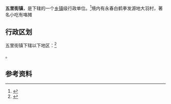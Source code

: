 {{中国乡级行政区|35/05/25/101/000}}

'''五里街镇'''，是{{PRC admin/fullname|35/05/25/101/000|3}}下辖的一个[[乡镇|乡镇]]级行政单位。<ref>{{PRC admin/ref sgc|{{PRC admin/parent|35/05/25/101/000}}}}</ref>境内有永春白鹤拳发源地大羽村，著名小吃有咯摊

== 行政区划 ==

五里街镇下辖以下地区：<ref>{{PRC admin/ref sgc|35/05/25/101/000}}</ref>

{{PRC admin/children|35/05/25/101/000}}。

== 参考资料 ==

{{reflist}}

{{行政区划小作品}}
{{PRC admin/navcat|35/05/25/101/000}}